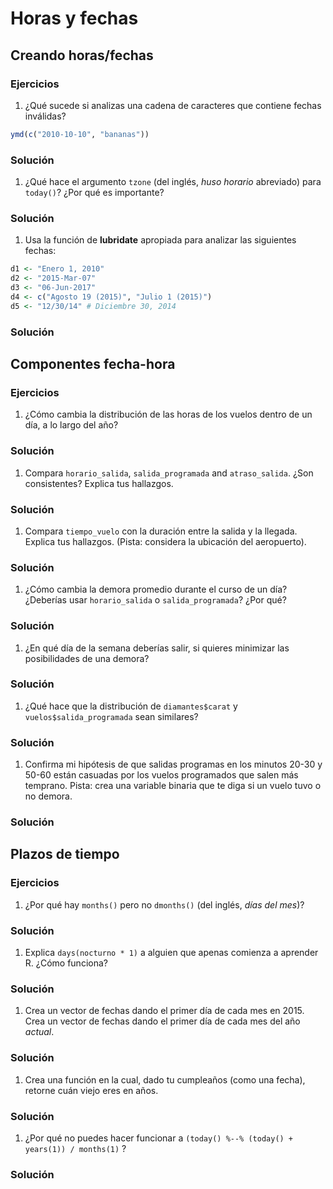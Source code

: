 # Horas y fechas


## Creando horas/fechas


### Ejercicios

1. ¿Qué sucede si analizas una cadena de caracteres que contiene fechas inválidas?

 ```r
ymd(c("2010-10-10", "bananas"))
 ```

<div class="solucion">
<h3>Solución</h3>

</div>


1. ¿Qué hace el argumento `tzone` (del inglés, _huso horario_ abreviado) para `today()`? ¿Por qué es importante?

<div class="solucion">
<h3>Solución</h3>

</div>


1. Usa la función de __lubridate__ apropiada para analizar las siguientes fechas:

 ```r
d1 <- "Enero 1, 2010"
d2 <- "2015-Mar-07"
d3 <- "06-Jun-2017"
d4 <- c("Agosto 19 (2015)", "Julio 1 (2015)")
d5 <- "12/30/14" # Diciembre 30, 2014
 ```

<div class="solucion">
<h3>Solución</h3>

</div>


## Componentes fecha-hora


### Ejercicios

1. ¿Cómo cambia la distribución de las horas de los vuelos dentro de un día, a lo largo del año?

<div class="solucion">
<h3>Solución</h3>

</div>


1. Compara `horario_salida`, `salida_programada` and `atraso_salida`. ¿Son consistentes? Explica tus hallazgos.

<div class="solucion">
<h3>Solución</h3>

</div>


1. Compara `tiempo_vuelo` con la duración entre la salida y la llegada. Explica tus hallazgos. (Pista: considera la ubicación del aeropuerto).

<div class="solucion">
<h3>Solución</h3>

</div>


1. ¿Cómo cambia la demora promedio durante el curso de un día? ¿Deberías usar `horario_salida` o `salida_programada`? ¿Por qué?

<div class="solucion">
<h3>Solución</h3>

</div>


1. ¿En qué día de la semana deberías salir, si quieres minimizar las posibilidades de una demora?

<div class="solucion">
<h3>Solución</h3>

</div>


1. ¿Qué hace que la distribución de `diamantes$carat` y `vuelos$salida_programada` sean similares?

<div class="solucion">
<h3>Solución</h3>

</div>


1. Confirma mi hipótesis de que salidas programas en los minutos 20-30 y 50-60 están casuadas por los vuelos programados que salen más temprano. Pista: crea una variable binaria que te diga si un vuelo tuvo o no demora.

<div class="solucion">
<h3>Solución</h3>

</div>

## Plazos de tiempo


### Ejercicios

1. ¿Por qué hay `months()` pero no `dmonths()` (del inglés, _días del mes_)?

<div class="solucion">
<h3>Solución</h3>

</div>


1. Explica `days(nocturno * 1)` a alguien que apenas comienza a aprender R. ¿Cómo funciona?


<div class="solucion">
<h3>Solución</h3>

</div>

1. Crea un vector de fechas dando el primer día de cada mes en 2015. Crea un vector de fechas dando el primer día de cada mes del año _actual_.

<div class="solucion">
<h3>Solución</h3>

</div>


1. Crea una función en la cual, dado tu cumpleaños (como una fecha), retorne cuán viejo eres en años.

<div class="solucion">
<h3>Solución</h3>

</div>


1. ¿Por qué no puedes hacer funcionar a `(today() %--% (today() + years(1)) / months(1)` ?

<div class="solucion">
<h3>Solución</h3>

</div>
